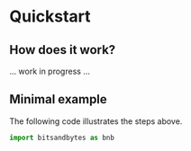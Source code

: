 # Quickstart

## How does it work?

... work in progress ...

## Minimal example

The following code illustrates the steps above. 

```python
import bitsandbytes as bnb
```
